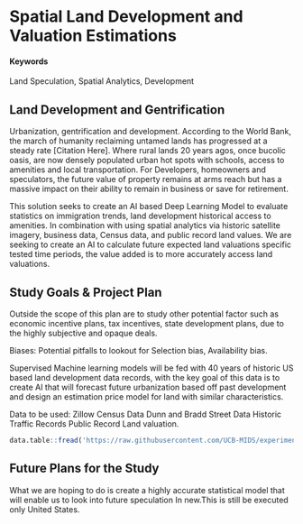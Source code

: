# Spatial Land Development and Valuation Estimations {#Speculation-Across-The-Nation}

#### Keywords {-}

Land Speculation, Spatial Analytics, Development

## Land Development and Gentrification

Urbanization, gentrification and development. According to the World Bank, the march of humanity reclaiming untamed lands has progressed at a steady rate [Citation Here]. Where rural lands 20 years agos, once bucolic oasis, are now densely populated urban hot spots with schools, access to amenities and local transportation. For Developers, homeowners and speculators, the future value of property remains at arms reach but has a massive impact on their ability to remain in business or save for retirement. 

This solution seeks to create an AI based Deep Learning Model to evaluate statistics on immigration trends, land development historical access to amenities. In combination with using spatial analytics via historic satellite imagery,  business data, Census data, and public record land values. We are seeking to create an AI to calculate future expected land valuations specific tested time periods, the value added is to more accurately access land valuations. 

## Study Goals & Project Plan

Outside the scope of this plan are to study other potential factor such as economic incentive plans,  tax incentives, state development plans, due to the highly subjective and opaque deals. 

Biases:
Potential pitfalls to lookout for Selection bias, Availability bias.

Supervised Machine learning models will be fed with 40 years of historic US based land development data records, with the key goal of this data is to create AI that will forecast future urbanization based off past development and design an estimation price model for land with similar characteristics. 

Data to be used:
Zillow
Census Data
Dunn and Bradd Street Data
Historic Traffic Records
Public Record Land valuation.

```r
data.table::fread('https://raw.githubusercontent.com/UCB-MIDS/experiments-causality/master/data/GerberGreenBook_Chapter3_Donations.csv?token=ABNmuX-Q14rzQ4teItDenc9L5Wo2flncks5ZL5qEwA%3D%3D') %>% stargazer::stargazer(type = 'html',title = 'Something from W241 Experiments and Causality')
```

## Future Plans for the Study

What we are hoping to do is create a highly accurate statistical model that will enable us to look into future speculation In new.This is still be executed only United States. 

